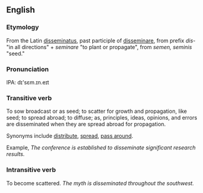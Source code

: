 ==English==

===Etymology===
From the Latin [[disseminatus]], past participle of [[disseminare]], from prefix ''dis-'' "in all directions" + ''seminare'' "to plant or propagate", from ''semen, seminis'' "seed."

===Pronunciation===
IPA: dɪ'sɛm.ɪn.eɪt


===Transitive verb===
To sow broadcast or as seed; to scatter for growth and propagation, like seed; to spread abroad; to diffuse; as, principles, ideas, opinions, and errors are disseminated when they are spread abroad for propagation.

Synonyms include [[distribute]], [[spread]], [[pass around]].

Example, ''The conference is established to disseminate significant research results.''

===Intransitive verb===
To become scattered.  ''The myth is disseminated throughout the southwest.''